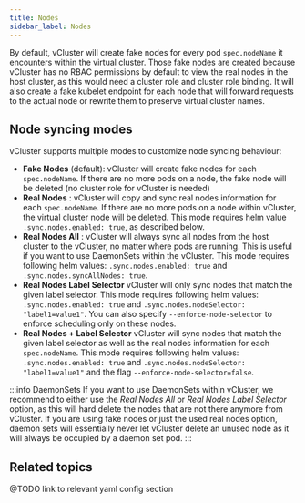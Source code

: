 ```yaml
---
title: Nodes
sidebar_label: Nodes
---
```


By default, vCluster will create fake nodes for every pod `spec.nodeName` it encounters within the virtual cluster. Those fake nodes are created because vCluster has no RBAC permissions by default to view the real nodes in the host cluster, as this would need a cluster role and cluster role binding. It will also create a fake kubelet endpoint for each node that will forward requests to the actual node or rewrite them to preserve virtual cluster names.

## Node syncing modes

vCluster supports multiple modes to customize node syncing behaviour:
- **Fake Nodes** (default): vCluster will create fake nodes for each `spec.nodeName`. If there are no more pods on a node, the fake node will be deleted (no cluster role for vCluster is needed)
- **Real Nodes** : vCluster will copy and sync real nodes information for each `spec.nodeName`. If there are no more pods on a node within vCluster, the virtual cluster node will be deleted. This mode requires helm value `.sync.nodes.enabled: true`, as described below.
- **Real Nodes All** : vCluster will always sync all nodes from the host cluster to the vCluster, no matter where pods are running. This is useful if you want to use DaemonSets within the vCluster. This mode requires following helm values: `.sync.nodes.enabled: true` and `.sync.nodes.syncAllNodes: true`.
- **Real Nodes Label Selector** vCluster will only sync nodes that match the given label selector. This mode requires following helm values: `.sync.nodes.enabled: true` and `.sync.nodes.nodeSelector: "label1=value1"`. You can also specify `--enforce-node-selector` to enforce scheduling only on these nodes. 
- **Real Nodes + Label Selector** vCluster will sync nodes that match the given label selector as well as the real nodes information for each `spec.nodeName`. This mode requires following helm values: `.sync.nodes.enabled: true` and `.sync.nodes.nodeSelector: "label1=value1"` and the flag `--enforce-node-selector=false`.


:::info DaemonSets
If you want to use DaemonSets within vCluster, we recommend to either use the *Real Nodes All* or *Real Nodes Label Selector* option, as this will hard delete the nodes that are not there anymore from vCluster. If you are using fake nodes or just the used real nodes option, daemon sets will essentially never let vCluster delete an unused node as it will always be occupied by a daemon set pod. 
:::


## Related topics

@TODO link to relevant yaml config section